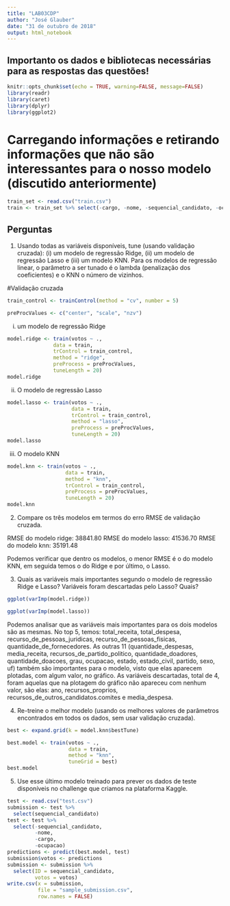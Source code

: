 ```yaml
---
title: "LAB03CDP"
author: "José Glauber"
date: "31 de outubro de 2018"
output: html_notebook
---
```

## Importanto os dados e bibliotecas necessárias para as respostas das questões!

```r
knitr::opts_chunk$set(echo = TRUE, warning=FALSE, message=FALSE)
library(readr)
library(caret)
library(dplyr)
library(ggplot2)
```

# Carregando informações e retirando informações que não são interessantes para o nosso modelo (discutido anteriormente)

```r
train_set <- read.csv("train.csv")
train <- train_set %>% select(-cargo, -nome, -sequencial_candidato, -ocupacao)
```

## Perguntas

1) Usando todas as variáveis disponíveis, tune (usando validação cruzada): (i) um modelo de regressão Ridge, (ii) um modelo de regressão Lasso e (iii) um modelo KNN. Para os modelos de regressão linear, o parâmetro a ser tunado é o lambda (penalização dos coeficientes) e o KNN o número de vizinhos.


#Validação cruzada 

```r
train_control <- trainControl(method = "cv", number = 5)

preProcValues <- c("center", "scale", "nzv")
```

(i) um modelo de regressão Ridge

```r
model.ridge <- train(votos ~ ., 
               data = train,
               trControl = train_control,
               method = "ridge",
               preProcess = preProcValues,
               tuneLength = 20)
model.ridge
```


(ii) O modelo de regressão Lasso

```r
model.lasso <- train(votos ~ .,
                     data = train,
                     trControl = train_control,
                     method = "lasso",
                     preProcess = preProcValues,
                     tuneLength = 20)
model.lasso
```

(iii) O modelo KNN

```r
model.knn <- train(votos ~ .,
                   data = train,
                   method = "knn",
                   trControl = train_control,
                   preProcess = preProcValues,
                   tuneLength = 20)
model.knn
```

2) Compare os três modelos em termos do erro RMSE de validação cruzada.

  RMSE do modelo ridge: 38841.80
  RMSE do modelo lasso: 41536.70
  RMSE do modelo knn: 35191.48
  
  Podemos verificar que dentro os modelos, o menor RMSE é o do modelo KNN, em seguida temos o do Ridge e por último, o Lasso.
  
3) Quais as variáveis mais importantes segundo o modelo de regressão Ridge e Lasso?  Variáveis foram descartadas pelo Lasso? Quais?

```r
ggplot(varImp(model.ridge))
```



```r
ggplot(varImp(model.lasso))
```
  
  Podemos analisar que as variáveis mais importantes para os dois modelos são as mesmas. No top 5, temos: total_receita, total_despesa, recurso_de_pessoas_juridicas, recurso_de_pessoas_fisicas, quantidade_de_fornecedores. As outras 11 (quantidade_despesas, media_receita, recursos_de_partido_politico, quantidade_doadores, quantidade_doacoes, grau, ocupacao, estado, estado_civil, partido, sexo, uf) também são importantes para o modelo, visto que elas aparecem plotadas, com algum valor, no gráfico. As variáveis descartadas, total de 4, foram aquelas que na plotagem do gráfico não apareceu com nenhum valor, são elas: ano, recursos_proprios, recursos_de_outros_candidatos.comites e media_despesa.
  
4) Re-treine o melhor modelo (usando os melhores valores de parâmetros encontrados em todos os dados, sem usar validação cruzada).

```r
best <- expand.grid(k = model.knn$bestTune)

best.model <- train(votos ~ .,
                    data = train,
                    method = "knn",
                    tuneGrid = best)
best.model
```

5) Use esse último modelo treinado para prever os dados de teste disponíveis no challenge que criamos na plataforma Kaggle.


```r
test <- read.csv("test.csv")
submission <- test %>%
  select(sequencial_candidato)
test <- test %>% 
  select(-sequencial_candidato,
         -nome,
         -cargo,
         -ocupacao)
predictions <- predict(best.model, test) 
submission$votos <- predictions
submission <- submission %>% 
  select(ID = sequencial_candidato,
         votos = votos)
write.csv(x = submission,
          file = "sample_submission.csv",
          row.names = FALSE)
```